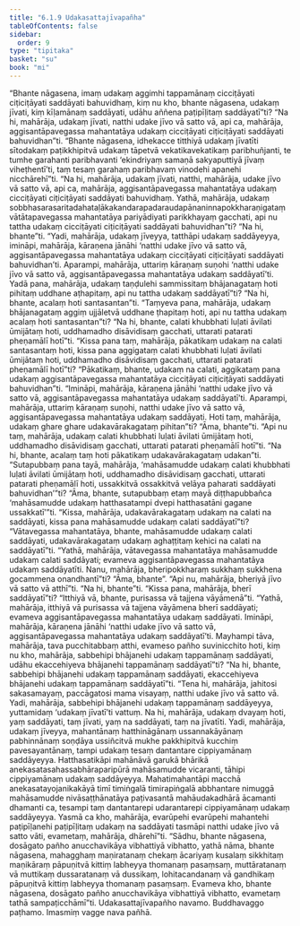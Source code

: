 ```yaml
---
title: "6.1.9 Udakasattajīvapañha"
tableOfContents: false
sidebar:
  order: 9
type: "tipitaka"
basket: "su"
book: "mi"
---
```



<DynamicBreadcrumb />

<Division number="179" book="mi" bookNo="28">

<Paragraph number="1148" book="mi">
“Bhante nāgasena, imaṃ udakaṃ aggimhi tappamānaṃ cicciṭāyati ciṭiciṭāyati saddāyati bahuvidhaṃ, kiṃ nu kho, bhante nāgasena, udakaṃ jīvati, kiṃ kīḷamānaṃ saddāyati, udāhu aññena paṭipīḷitaṃ saddāyatī”ti? “Na hi, mahārāja, udakaṃ jīvati, natthi udake jīvo vā satto vā, api ca, mahārāja, aggisantāpavegassa mahantatāya udakaṃ cicciṭāyati ciṭiciṭāyati saddāyati bahuvidhan”ti.
</Paragraph>

<Paragraph number="1149" book="mi">
“Bhante nāgasena, idhekacce titthiyā udakaṃ jīvatīti sītodakaṃ paṭikkhipitvā udakaṃ tāpetvā vekatikavekatikaṃ paribhuñjanti, te tumhe garahanti paribhavanti ‘ekindriyaṃ samaṇā sakyaputtiyā jīvaṃ viheṭhentī’ti, taṃ tesaṃ garahaṃ paribhavaṃ vinodehi apanehi nicchārehī”ti. “Na hi, mahārāja, udakaṃ jīvati, natthi, mahārāja, udake jīvo vā satto vā, api ca, mahārāja, aggisantāpavegassa mahantatāya udakaṃ cicciṭāyati ciṭiciṭāyati saddāyati bahuvidhaṃ.
</Paragraph>

<Paragraph number="1150" book="mi">
Yathā, mahārāja, udakaṃ sobbhasarasaritadahataḷākakandarapadaraudapānaninnapokkharaṇigataṃ vātātapavegassa mahantatāya pariyādiyati parikkhayaṃ gacchati, api nu tattha udakaṃ cicciṭāyati ciṭiciṭāyati saddāyati bahuvidhan”ti? “Na hi, bhante”ti. “Yadi, mahārāja, udakaṃ jīveyya, tatthāpi udakaṃ saddāyeyya, imināpi, mahārāja, kāraṇena jānāhi ‘natthi udake jīvo vā satto vā, aggisantāpavegassa mahantatāya udakaṃ cicciṭāyati ciṭiciṭāyati saddāyati bahuvidhan’ti.
</Paragraph>

<Paragraph number="1151" book="mi">
Aparampi, mahārāja, uttariṃ kāraṇaṃ suṇohi ‘natthi udake jīvo vā satto vā, aggisantāpavegassa mahantatāya udakaṃ saddāyatī’ti. Yadā pana, mahārāja, udakaṃ taṇḍulehi sammissitaṃ bhājanagataṃ hoti pihitaṃ uddhane aṭhapitaṃ, api nu tattha udakaṃ saddāyatī”ti? “Na hi, bhante, acalaṃ hoti santasantan”ti. “Taṃyeva pana, mahārāja, udakaṃ bhājanagataṃ aggiṃ ujjāletvā uddhane ṭhapitaṃ hoti, api nu tattha udakaṃ acalaṃ hoti santasantan”ti? “Na hi, bhante, calati khubbhati luḷati āvilati ūmijātaṃ hoti, uddhamadho disāvidisaṃ gacchati, uttarati patarati pheṇamālī hotī”ti. “Kissa pana taṃ, mahārāja, pākatikaṃ udakaṃ na calati santasantaṃ hoti, kissa pana aggigataṃ calati khubbhati luḷati āvilati ūmijātaṃ hoti, uddhamadho disāvidisaṃ gacchati, uttarati patarati pheṇamālī hotī”ti? “Pākatikaṃ, bhante, udakaṃ na calati, aggikataṃ pana udakaṃ aggisantāpavegassa mahantatāya cicciṭāyati ciṭiciṭāyati saddāyati bahuvidhan”ti. “Imināpi, mahārāja, kāraṇena jānāhi ‘natthi udake jīvo vā satto vā, aggisantāpavegassa mahantatāya udakaṃ saddāyatī’ti.
</Paragraph>

<Paragraph number="1152" book="mi">
Aparampi, mahārāja, uttariṃ kāraṇaṃ suṇohi, natthi udake jīvo vā satto vā, aggisantāpavegassa mahantatāya udakaṃ saddāyati. Hoti taṃ, mahārāja, udakaṃ ghare ghare udakavārakagataṃ pihitan”ti? “Āma, bhante”ti. “Api nu taṃ, mahārāja, udakaṃ calati khubbhati luḷati āvilati ūmijātaṃ hoti, uddhamadho disāvidisaṃ gacchati, uttarati patarati pheṇamālī hotī”ti. “Na hi, bhante, acalaṃ taṃ hoti pākatikaṃ udakavārakagataṃ udakan”ti.
</Paragraph>

<Paragraph number="1153" book="mi">
“Sutapubbaṃ pana tayā, mahārāja, ‘mahāsamudde udakaṃ calati khubbhati luḷati āvilati ūmijātaṃ hoti, uddhamadho disāvidisaṃ gacchati, uttarati patarati pheṇamālī hoti, ussakkitvā ossakkitvā velāya paharati saddāyati bahuvidhan’”ti? “Āma, bhante, sutapubbaṃ etaṃ mayā diṭṭhapubbañca ‘mahāsamudde udakaṃ hatthasatampi dvepi hatthasatāni gagane ussakkatī’”ti. “Kissa, mahārāja, udakavārakagataṃ udakaṃ na calati na saddāyati, kissa pana mahāsamudde udakaṃ calati saddāyatī”ti? “Vātavegassa mahantatāya, bhante, mahāsamudde udakaṃ calati saddāyati, udakavārakagataṃ udakaṃ aghaṭṭitaṃ kehici na calati na saddāyatī”ti. “Yathā, mahārāja, vātavegassa mahantatāya mahāsamudde udakaṃ calati saddāyati; evameva aggisantāpavegassa mahantatāya udakaṃ saddāyatīti.
</Paragraph>

<Paragraph number="1154" book="mi">
Nanu, mahārāja, bheripokkharaṃ sukkhaṃ sukkhena gocammena onandhantī”ti? “Āma, bhante”. “Api nu, mahārāja, bheriyā jīvo vā satto vā atthī”ti. “Na hi, bhante”ti. “Kissa pana, mahārāja, bherī saddāyatī”ti? “Itthiyā vā, bhante, purisassa vā tajjena vāyāmenā”ti. “Yathā, mahārāja, itthiyā vā purisassa vā tajjena vāyāmena bherī saddāyati; evameva aggisantāpavegassa mahantatāya udakaṃ saddāyati. Imināpi, mahārāja, kāraṇena jānāhi ‘natthi udake jīvo vā satto vā, aggisantāpavegassa mahantatāya udakaṃ saddāyatī’ti.
</Paragraph>

<Paragraph number="1155" book="mi">
Mayhampi tāva, mahārāja, tava pucchitabbaṃ atthi, evameso pañho suvinicchito hoti, kiṃ nu kho, mahārāja, sabbehipi bhājanehi udakaṃ tappamānaṃ saddāyati, udāhu ekaccehiyeva bhājanehi tappamānaṃ saddāyatī”ti? “Na hi, bhante, sabbehipi bhājanehi udakaṃ tappamānaṃ saddāyati, ekaccehiyeva bhājanehi udakaṃ tappamānaṃ saddāyatī”ti. “Tena hi, mahārāja, jahitosi sakasamayaṃ, paccāgatosi mama visayaṃ, natthi udake jīvo vā satto vā. Yadi, mahārāja, sabbehipi bhājanehi udakaṃ tappamānaṃ saddāyeyya, yuttamidaṃ ‘udakaṃ jīvatī’ti vattuṃ. Na hi, mahārāja, udakaṃ dvayaṃ hoti, yaṃ saddāyati, taṃ jīvati, yaṃ na saddāyati, taṃ na jīvatīti. Yadi, mahārāja, udakaṃ jīveyya, mahantānaṃ hatthināgānaṃ ussannakāyānaṃ pabhinnānaṃ soṇḍāya ussiñcitvā mukhe pakkhipitvā kucchiṃ pavesayantānaṃ, tampi udakaṃ tesaṃ dantantare cippiyamānaṃ saddāyeyya. Hatthasatikāpi mahānāvā garukā bhārikā anekasatasahassabhāraparipūrā mahāsamudde vicaranti, tāhipi cippiyamānaṃ udakaṃ saddāyeyya. Mahatimahantāpi macchā anekasatayojanikakāyā timī timiṅgalā timirapiṅgalā abbhantare nimuggā mahāsamudde nivāsaṭṭhānatāya paṭivasantā mahāudakadhārā ācamanti dhamanti ca, tesampi taṃ dantantarepi udarantarepi cippiyamānaṃ udakaṃ saddāyeyya. Yasmā ca kho, mahārāja, evarūpehi evarūpehi mahantehi paṭipīḷanehi paṭipīḷitaṃ udakaṃ na saddāyati tasmāpi natthi udake jīvo vā satto vāti, evametaṃ, mahārāja, dhārehī”ti.
</Paragraph>

<Paragraph number="1156" book="mi">
“Sādhu, bhante nāgasena, dosāgato pañho anucchavikāya vibhattiyā vibhatto, yathā nāma, bhante nāgasena, mahagghaṃ maṇiratanaṃ chekaṃ ācariyaṃ kusalaṃ sikkhitaṃ maṇikāraṃ pāpuṇitvā kittiṃ labheyya thomanaṃ pasaṃsaṃ, muttāratanaṃ vā muttikaṃ dussaratanaṃ vā dussikaṃ, lohitacandanaṃ vā gandhikaṃ pāpuṇitvā kittiṃ labheyya thomanaṃ pasaṃsaṃ. Evameva kho, bhante nāgasena, dosāgato pañho anucchavikāya vibhattiyā vibhatto, evametaṃ tathā sampaṭicchāmī”ti.

</Paragraph>
</Division>

<Paragraph number="1157" type="center" book="mi">
Udakasattajīvapañho navamo.



</Paragraph>

<Paragraph number="1158" type="center" book="mi">
Buddhavaggo paṭhamo.



</Paragraph>

<Paragraph number="1159" type="center" book="mi">
Imasmiṃ vagge nava pañhā.
</Paragraph>